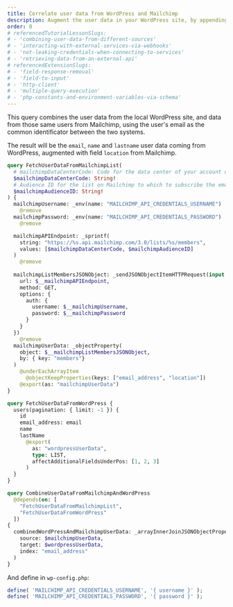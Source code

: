 ```yaml
---
title: Correlate user data from WordPress and Mailchimp
description: Augment the user data in your WordPress site, by appending extra fields from an external source such as Mailchimp
order: 0
# referencedTutorialLessonSlugs:
# - 'combining-user-data-from-different-sources'
# - 'interacting-with-external-services-via-webhooks'
# - 'not-leaking-credentials-when-connecting-to-services'
# - 'retrieving-data-from-an-external-api'
# referencedExtensionSlugs:
# - 'field-response-removal'
# - 'field-to-input'
# - 'http-client'
# - 'multiple-query-execution'
# - 'php-constants-and-environment-variables-via-schema'
---
```


This query combines the user data from the local WordPress site, and data from those same users from Mailchimp, using the user's email as the common identificator between the two systems.

The result will be the `email`, `name` and `lastname` user data coming from WordPress, augmented with field `location` from Mailchimp.

```graphql
query FetchUserDataFromMailchimpList(
  # mailchimpDataCenterCode: Code for the data center of your account on Mailchimp (See: https://mailchimp.com/developer/marketing/docs/fundamentals/#api-structure)
  $mailchimpDataCenterCode: String!
  # Audience ID for the list on Mailchimp to which to subscribe the email
  $mailchimpAudienceID: String!
) {
  mailchimpUsername: _env(name: "MAILCHIMP_API_CREDENTIALS_USERNAME")
    @remove
  mailchimpPassword: _env(name: "MAILCHIMP_API_CREDENTIALS_PASSWORD")
    @remove

  mailchimpAPIEndpoint: _sprintf(
    string: "https://%s.api.mailchimp.com/3.0/lists/%s/members",
    values: [$mailchimpDataCenterCode, $mailchimpAudienceID]
  )
    @remove
  
  mailchimpListMembersJSONObject: _sendJSONObjectItemHTTPRequest(input: {
    url: $__mailchimpAPIEndpoint,
    method: GET,
    options: {
      auth: {
        username: $__mailchimpUsername,
        password: $__mailchimpPassword
      }
    }
  })
    @remove
  mailchimpUserData: _objectProperty(
    object: $__mailchimpListMembersJSONObject,
    by: { key: "members"}
  )
    @underEachArrayItem
      @objectKeepProperties(keys: ["email_address", "location"])
    @export(as: "mailchimpUserData")
}

query FetchUserDataFromWordPress {
  users(pagination: { limit: -1 }) {
    id
    email_address: email
    name
    lastName
      @export(
        as: "wordpressUserData",
        type: LIST,
        affectAdditionalFieldsUnderPos: [1, 2, 3]
      )
  }
}

query CombineUserDataFromMailchimpAndWordPress
  @depends(on: [
    "FetchUserDataFromMailchimpList",
    "FetchUserDataFromWordPress"
  ])
{
  combinedWordPressAndMailchimpUserData: _arrayInnerJoinJSONObjectProperties(
    source: $mailchimpUserData,
    target: $wordpressUserData,
    index: "email_address"
  )
}
```

And define in `wp-config.php`:

```php
define( 'MAILCHIMP_API_CREDENTIALS_USERNAME', '{ username }' );
define( 'MAILCHIMP_API_CREDENTIALS_PASSWORD', '{ password }' );
```
